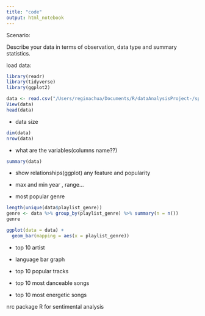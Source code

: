```yaml
---
title: "code"
output: html_notebook
---
```


Scenario:

Describe your data in terms of observation, data type and summary statistics.

load data:

```r
library(readr)
library(tidyverse)
library(ggplot2)
```

```r
data <- read.csv("/Users/reginachua/Documents/R/dataAnalysisProject-/spotify_songs.csv")
View(data)
head(data)
```

-   data size

```r
dim(data)
nrow(data)
```

-   what are the variables(columns name??)

```r
summary(data)
```

-   show relationships(ggplot) any feature and popularity

-   max and min year , range...

-   most popular genre

```r
length(unique(data$playlist_genre))
genre <- data %>% group_by(playlist_genre) %>% summary(n = n()) 
genre

ggplot(data = data) + 
  geom_bar(mapping = aes(x = playlist_genre))

```

-   top 10 artist

-   language bar graph

-   top 10 popular tracks

-   top 10 most danceable songs

-   top 10 most energetic songs

nrc package R for sentimental analysis
